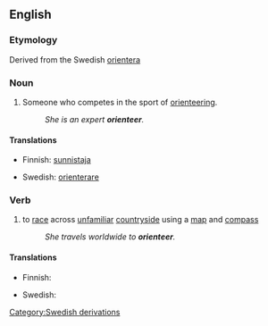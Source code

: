 ==English==

===Etymology===
Derived from the Swedish [[orientera]]

===Noun===
{{en-noun}}

# Someone who competes in the sport of [[orienteering]].
#: ''She is an expert '''orienteer'''.''

====Translations====
{{trans-top|someone who competes in the sport of orienteering}}
* Finnish: [[sunnistaja]]
{{trans-mid}}
* Swedish: [[orienterare]]
{{trans-bottom}}

===Verb===
{{en-verb}}

# to [[race]] across [[unfamiliar]] [[countryside]] using a [[map]] and [[compass]]
#: ''She travels worldwide to '''orienteer'''.''

====Translations====
{{trans-top|to race across unfamiliar countryside using a map and compass}}
* Finnish: {{t-|fi|suunnistaa}}
{{trans-mid}}
* Swedish: {{t-|sv|orientera}}
{{trans-bottom}}

[[Category:Swedish derivations]]